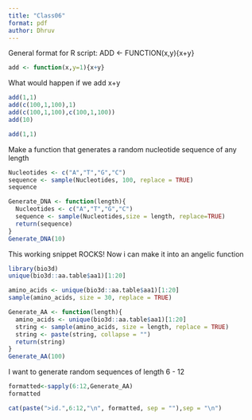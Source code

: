 ```yaml
---
title: "Class06"
format: pdf
author: Dhruv 
---
```

General format for R script: ADD <- FUNCTION(x,y){x+y}
```r
add <- function(x,y=1){x+y}
```
What would happen if we add x+y

```r
add(1,1)
add(c(100,1,100),1)
add(c(100,1,100),c(100,1,100))
add(10)
```
```r
add(1,1)
```
Make a function that generates a random nucleotide sequence of any length
```r
Nucleotides <- c("A","T","G","C")
sequence <- sample(Nucleotides, 100, replace = TRUE)
sequence
```

```r

Generate_DNA <- function(length){
  Nucleotides <- c("A","T","G","C")
  sequence <- sample(Nucleotides,size = length, replace=TRUE)
  return(sequence)
}
Generate_DNA(10)
```
This working snippet ROCKS! Now i can make it into an angelic function  
```r
library(bio3d)
unique(bio3d::aa.table$aa1)[1:20]
```

```r
amino_acids <- unique(bio3d::aa.table$aa1)[1:20]
sample(amino_acids, size = 30, replace = TRUE)
```

```r
Generate_AA <- function(length){
  amino_acids <- unique(bio3d::aa.table$aa1)[1:20]
  string <- sample(amino_acids, size = length, replace = TRUE)
  string <- paste(string, collapse = "")
  return(string)
}
Generate_AA(100)
```
I want to generate random sequences of length 6 - 12

```r
formatted<-sapply(6:12,Generate_AA)
formatted
```

```r
cat(paste(">id.",6:12,"\n", formatted, sep = ""),sep = "\n")
```

